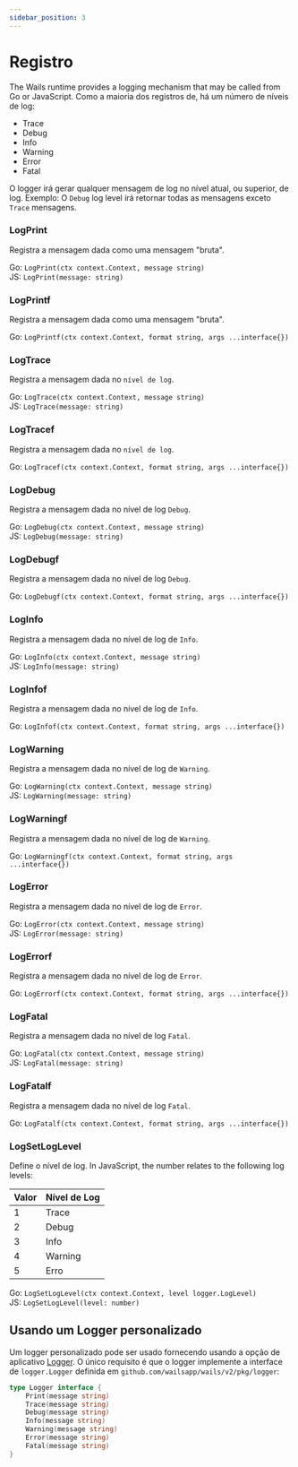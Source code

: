 ```yaml
---
sidebar_position: 3
---
```


# Registro

The Wails runtime provides a logging mechanism that may be called from Go or JavaScript. Como a maioria dos registros de, há um número de níveis de log:

- Trace
- Debug
- Info
- Warning
- Error
- Fatal

O logger irá gerar qualquer mensagem de log no nível atual, ou superior, de log. Exemplo: O `Debug` log level irá retornar todas as mensagens exceto `Trace` mensagens.

### LogPrint

Registra a mensagem dada como uma mensagem "bruta".

Go: `LogPrint(ctx context.Context, message string)`<br/> JS: `LogPrint(message: string)`

### LogPrintf

Registra a mensagem dada como uma mensagem "bruta".

Go: `LogPrintf(ctx context.Context, format string, args ...interface{})`<br/>

### LogTrace

Registra a mensagem dada no `nível de log`.

Go: `LogTrace(ctx context.Context, message string)`<br/> JS: `LogTrace(message: string)`

### LogTracef

Registra a mensagem dada no `nível de log`.

Go: `LogTracef(ctx context.Context, format string, args ...interface{})`<br/>

### LogDebug

Registra a mensagem dada no nível de log `Debug`.

Go: `LogDebug(ctx context.Context, message string)`<br/> JS: `LogDebug(message: string)`

### LogDebugf

Registra a mensagem dada no nível de log `Debug`.

Go: `LogDebugf(ctx context.Context, format string, args ...interface{})`<br/>

### LogInfo

Registra a mensagem dada no nível de log de `Info`.

Go: `LogInfo(ctx context.Context, message string)`<br/> JS: `LogInfo(message: string)`

### LogInfof

Registra a mensagem dada no nível de log de `Info`.

Go: `LogInfof(ctx context.Context, format string, args ...interface{})`<br/>

### LogWarning

Registra a mensagem dada no nível de log de `Warning`.

Go: `LogWarning(ctx context.Context, message string)`<br/> JS: `LogWarning(message: string)`

### LogWarningf

Registra a mensagem dada no nível de log de `Warning`.

Go: `LogWarningf(ctx context.Context, format string, args ...interface{})`<br/>

### LogError

Registra a mensagem dada no nível de log de `Error`.

Go: `LogError(ctx context.Context, message string)`<br/> JS: `LogError(message: string)`

### LogErrorf

Registra a mensagem dada no nível de log de `Error`.

Go: `LogErrorf(ctx context.Context, format string, args ...interface{})`<br/>

### LogFatal

Registra a mensagem dada no nível de log `Fatal`.

Go: `LogFatal(ctx context.Context, message string)`<br/> JS: `LogFatal(message: string)`

### LogFatalf

Registra a mensagem dada no nível de log `Fatal`.

Go: `LogFatalf(ctx context.Context, format string, args ...interface{})`<br/>

### LogSetLogLevel

Define o nível de log. In JavaScript, the number relates to the following log levels:

| Valor | Nível de Log |
| ----- | ------------ |
| 1     | Trace        |
| 2     | Debug        |
| 3     | Info         |
| 4     | Warning      |
| 5     | Erro         |

Go: `LogSetLogLevel(ctx context.Context, level logger.LogLevel)`<br/> JS: `LogSetLogLevel(level: number)`

## Usando um Logger personalizado

Um logger personalizado pode ser usado fornecendo usando a opção de aplicativo [Logger](../options.mdx#logger). O único requisito é que o logger implemente a interface de `logger.Logger` definida em `github.com/wailsapp/wails/v2/pkg/logger`:

```go title="logger.go"
type Logger interface {
    Print(message string)
    Trace(message string)
    Debug(message string)
    Info(message string)
    Warning(message string)
    Error(message string)
    Fatal(message string)
}
```
